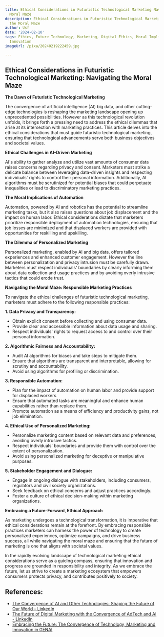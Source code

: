 ```yaml
---
title: Ethical Considerations in Futuristic Technological Marketing Navigating the
  Moral Maze
description: Ethical Considerations in Futuristic Technological Marketing Navigating
  the Moral Maze
author: Usf
date: '2024-02-10'
tags: Ethics, Future Technology, Marketing, Digital Ethics, Moral Implications, Marketing
  Innovation
imageUrl: /pixa/20240219222459.jpg

---
```

## Ethical Considerations in Futuristic Technological  Marketing: Navigating the Moral Maze

**The Dawn of Futuristic Technological Marketing**

The convergence of artificial intelligence (AI) big data, and other cutting-edge technologies is reshaping the marketing landscape opening up unprecedented possibilities. However as this technological revolution  unfolds, it brings forth a pressing need to address the ethical dilemmas that arise at its intersection with marketing practices. This article delves into the ethical considerations that must guide futuristic technological marketing, ensuring that technological advancements serve both  business objectives and  societal values.

**Ethical Challenges in AI-Driven Marketing**

AI's ability to gather analyze and utilize vast amounts of consumer data raises concerns regarding privacy and consent. Marketers  must strike a delicate balance  between leveraging data-driven insights and respecting individuals' rights to control their personal information. Additionally, AI algorithms must be scrutinized for potential biases that could  perpetuate inequalities or lead to discriminatory marketing practices.

**The Moral Implications of  Automation**

Automation, powered by AI and robotics has the  potential to streamline marketing tasks, but it also raises questions  about job displacement and the impact on human  labor.  Ethical considerations dictate that marketers prioritize responsible  deployment of automation technologies,  ensuring that job  losses are minimized and that  displaced workers are provided with opportunities for reskilling and upskilling.

**The Dilemma of  Personalized Marketing**

Personalized marketing, enabled  by AI and big  data, offers tailored experiences and enhanced customer engagement. However the line between personalization and privacy intrusion must be carefully drawn. Marketers must respect  individuals' boundaries by  clearly informing them about data collection and usage practices and by avoiding  overly intrusive tactics that could erode trust.

**Navigating the Moral Maze: Responsible  Marketing Practices**

To navigate the ethical challenges of futuristic technological marketing, marketers must adhere  to the  following responsible practices:

**1. Data  Privacy and Transparency:**

-  Obtain explicit consent  before collecting and using consumer data.
- Provide clear  and accessible information about data usage and sharing.
- Respect individuals' rights to request access to and control over their personal information.

**2. Algorithmic Fairness and  Accountability:**

- Audit AI algorithms for biases and take steps to mitigate  them.
- Ensure  that  algorithms are transparent and  interpretable,  allowing for scrutiny  and accountability.
- Avoid using  algorithms for profiling or discrimination.

**3.  Responsible Automation:**

- Plan  for the impact of automation on human labor and provide support for displaced workers.
- Ensure that automated  tasks are meaningful and enhance human  capabilities rather than replace them.
-  Promote automation as a means of efficiency and productivity gains, not job elimination.

**4. Ethical Use of  Personalized Marketing:**

- Personalize marketing content based on relevant data and preferences, avoiding overly intrusive tactics.
- Respect individuals' boundaries and provide them with control  over the extent of personalization.
-  Avoid using  personalized marketing for deceptive or manipulative purposes.

**5. Stakeholder Engagement and Dialogue:**

- Engage in ongoing dialogue with stakeholders, including consumers, regulators and  civil society organizations.
- Seek feedback on ethical concerns and adjust practices accordingly.
- Foster a culture of ethical decision-making  within marketing organizations.

**Embracing a Future-Forward, Ethical Approach**

As marketing undergoes a  technological transformation, it is imperative that ethical considerations remain at the forefront. By embracing responsible practices marketers can harness the power of technology to create personalized experiences, optimize campaigns, and drive business success, all while navigating the moral maze and  ensuring that the future of marketing is one that aligns with societal values.

In the rapidly evolving landscape of  technological marketing ethical considerations serve as a guiding  compass, ensuring that innovation and progress are grounded in responsibility and integrity.  As we embrace the future, let us strive to create  a marketing ecosystem that  empowers consumers protects privacy, and contributes  positively to  society.

## References:
- [The Convergence of AI and Other Technologies: Shaping the Future of Our World - LinkedIn](https://www.linkedin.com/pulse/convergence-ai-other-technologies-shaping-future-our-world-sharma)
- [The Future of Digital Marketing with the Convergence of AdTech and AI - LinkedIn](https://www.linkedin.com/pulse/future-digital-marketing-convergence-adtech-ai-afntz?trk=organization_guest_main-feed-card_feed-article-content)
- [Embracing the Future: The Convergence of Technology, Marketing and Innovation in GENAI](https://www.wearejackryan.com/post/embracing-the-future-the-convergence-of-technology-marketing-and-innovation-in-gen-ai)
